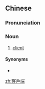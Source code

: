 {{also|客户端}}
==Chinese==
{{zh-forms|s=客户端|type=21}}

===Pronunciation===
{{zh-pron
|m=kèhùduān
|c=haak3 wu6 dyun1
|cat=n
}}

===Noun===
{{zh-noun}}

# {{lb|zh|computing}} [[client]]

====Synonyms====
* {{zh-l|用戶端}}

[[zh:客戶端]]